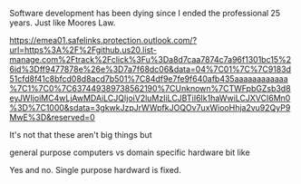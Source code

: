 Software development has been dying since I ended the professional 25 years. Just like Moores Law.

https://emea01.safelinks.protection.outlook.com/?url=https%3A%2F%2Fgithub.us20.list-manage.com%2Ftrack%2Fclick%3Fu%3Da8d7caa7874c7a96f1301bc15%26id%3Dff9477878e%26e%3D7a7f68dc06&data=04%7C01%7C%7C9183d51cfd8f41c8bfcd08d8acd7b501%7C84df9e7fe9f640afb435aaaaaaaaaaaa%7C1%7C0%7C637449389738562190%7CUnknown%7CTWFpbGZsb3d8eyJWIjoiMC4wLjAwMDAiLCJQIjoiV2luMzIiLCJBTiI6Ik1haWwiLCJXVCI6Mn0%3D%7C1000&sdata=3gkwkJzpJrWWpfkJOQOv7uxWiooHhja2vu92QyP9MwE%3D&reserved=0

It's not that these aren't big things but

general purpose computers vs domain specific hardware bit like

Yes and no. Single purpose hardward is fixed.